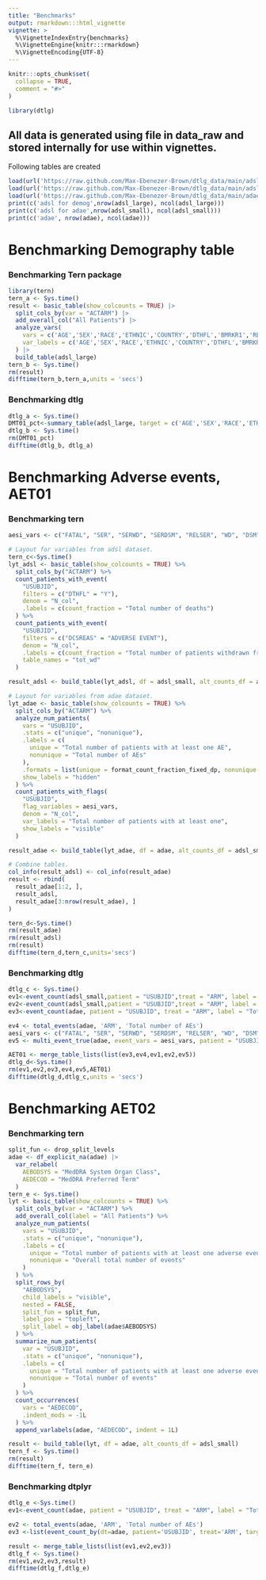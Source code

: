 ```yaml
---
title: "Benchmarks"
output: rmarkdown:::html_vignette
vignette: >
  %\VignetteIndexEntry{benchmarks}
  %\VignetteEngine{knitr:::rmarkdown}
  %\VignetteEncoding{UTF-8}
---
```


```r
knitr:::opts_chunk$set(
  collapse = TRUE,
  comment = "#>"
)
```

```r
library(dtlg)
```

## All data is generated using file in data_raw and stored internally for use within vignettes.

Following tables are created

```r
load(url('https://raw.github.com/Max-Ebenezer-Brown/dtlg_data/main/adsl_large.rda'))
load(url('https://raw.github.com/Max-Ebenezer-Brown/dtlg_data/main/adsl_small.rda'))
load(url('https://raw.github.com/Max-Ebenezer-Brown/dtlg_data/main/adae.rda'))
print(c('adsl for demog',nrow(adsl_large), ncol(adsl_large)))
print(c('adsl for adae',nrow(adsl_small), ncol(adsl_small)))
print(c('adae', nrow(adae), ncol(adae)))
```

# Benchmarking Demography table

### Benchmarking Tern package

```r
library(tern)
tern_a <- Sys.time()
result <- basic_table(show_colcounts = TRUE) |>
  split_cols_by(var = "ACTARM") |>
  add_overall_col("All Patients") |>
  analyze_vars(
    vars = c('AGE','SEX','RACE','ETHNIC','COUNTRY','DTHFL','BMRKR1','REGION1','BMRKR2'),
    var_labels = c('AGE','SEX','RACE','ETHNIC','COUNTRY','DTHFL','BMRKR1','REGION1','BMRKR2')
  ) |>
  build_table(adsl_large)
tern_b <- Sys.time()
rm(result)
difftime(tern_b,tern_a,units = 'secs')
```

### Benchmarking dtlg

```r
dtlg_a <- Sys.time()
DMT01_pct<-summary_table(adsl_large, target = c('AGE','SEX','RACE','ETHNIC','COUNTRY','DTHFL','BMRKR1','REGION1','BMRKR2'), treat = 'ARM', indent = '  ', .total_dt = adsl_large)
dtlg_b <- Sys.time()
rm(DMT01_pct)
difftime(dtlg_b, dtlg_a)

```

# Benchmarking Adverse events, AET01

### Benchmarking tern

```r
aesi_vars <- c("FATAL", "SER", "SERWD", "SERDSM", "RELSER", "WD", "DSM", "REL", "RELWD", "RELDSM", "SEV")

# Layout for variables from adsl dataset.
tern_c<-Sys.time()
lyt_adsl <- basic_table(show_colcounts = TRUE) %>%
  split_cols_by("ACTARM") %>%
  count_patients_with_event(
    "USUBJID",
    filters = c("DTHFL" = "Y"),
    denom = "N_col",
    .labels = c(count_fraction = "Total number of deaths")
  ) %>%
  count_patients_with_event(
    "USUBJID",
    filters = c("DCSREAS" = "ADVERSE EVENT"),
    denom = "N_col",
    .labels = c(count_fraction = "Total number of patients withdrawn from study due to an AE"),
    table_names = "tot_wd"
  )

result_adsl <- build_table(lyt_adsl, df = adsl_small, alt_counts_df = adsl_small)

# Layout for variables from adae dataset.
lyt_adae <- basic_table(show_colcounts = TRUE) %>%
  split_cols_by("ACTARM") %>%
  analyze_num_patients(
    vars = "USUBJID",
    .stats = c("unique", "nonunique"),
    .labels = c(
      unique = "Total number of patients with at least one AE",
      nonunique = "Total number of AEs"
    ),
    .formats = list(unique = format_count_fraction_fixed_dp, nonunique = "xx"),
    show_labels = "hidden"
  ) %>%
  count_patients_with_flags(
    "USUBJID",
    flag_variables = aesi_vars,
    denom = "N_col",
    var_labels = "Total number of patients with at least one",
    show_labels = "visible"
  )

result_adae <- build_table(lyt_adae, df = adae, alt_counts_df = adsl_small)

# Combine tables.
col_info(result_adsl) <- col_info(result_adae)
result <- rbind(
  result_adae[1:2, ],
  result_adsl,
  result_adae[3:nrow(result_adae), ]
)

tern_d<-Sys.time()
rm(result_adae)
rm(result_adsl)
rm(result)
difftime(tern_d,tern_c,units='secs')
```

### Benchmarking dtlg

```r
dtlg_c <- Sys.time()
ev1<-event_count(adsl_small,patient = "USUBJID",treat = "ARM", label = "Total number of deaths", .filters = "DTHFL == 'Y'", .total_dt = NULL)
ev2<-event_count(adsl_small,patient = "USUBJID",treat = "ARM", label = "Total number of patients withdrawn from study due to an AE", .filters = "DCSREAS == 'ADVERSE EVENT'", .total_dt = NULL)
ev3<-event_count(adae, patient = "USUBJID", treat = "ARM", label = "Total number of patients with at least one AE",.total_dt = adsl_small)

ev4 <- total_events(adae, 'ARM', 'Total number of AEs')
aesi_vars <- c("FATAL", "SER", "SERWD", "SERDSM", "RELSER", "WD", "DSM", "REL", "RELWD", "RELDSM", "SEV")
ev5 <- multi_event_true(adae, event_vars = aesi_vars, patient = "USUBJID", treat = "ARM", heading = "Total number of patients with at least one", .total_dt = adsl_small, indent = "  ")

AET01 <- merge_table_lists(list(ev3,ev4,ev1,ev2,ev5))
dtlg_d<-Sys.time()
rm(ev1,ev2,ev3,ev4,ev5,AET01)
difftime(dtlg_d,dtlg_c,units = 'secs')
```

# Benchmarking AET02

### Benchmarking tern

```r
split_fun <- drop_split_levels
adae <- df_explicit_na(adae) |>
  var_relabel(
    AEBODSYS = "MedDRA System Organ Class",
    AEDECOD = "MedDRA Preferred Term"
  )
tern_e <- Sys.time()
lyt <- basic_table(show_colcounts = TRUE) %>%
  split_cols_by(var = "ACTARM") %>%
  add_overall_col(label = "All Patients") %>%
  analyze_num_patients(
    vars = "USUBJID",
    .stats = c("unique", "nonunique"),
    .labels = c(
      unique = "Total number of patients with at least one adverse event",
      nonunique = "Overall total number of events"
    )
  ) %>%
  split_rows_by(
    "AEBODSYS",
    child_labels = "visible",
    nested = FALSE,
    split_fun = split_fun,
    label_pos = "topleft",
    split_label = obj_label(adae$AEBODSYS)
  ) %>%
  summarize_num_patients(
    var = "USUBJID",
    .stats = c("unique", "nonunique"),
    .labels = c(
      unique = "Total number of patients with at least one adverse event",
      nonunique = "Total number of events"
    )
  ) %>%
  count_occurrences(
    vars = "AEDECOD",
    .indent_mods = -1L
  ) %>%
  append_varlabels(adae, "AEDECOD", indent = 1L)

result <- build_table(lyt, df = adae, alt_counts_df = adsl_small)
tern_f <- Sys.time()
rm(result)
difftime(tern_f, tern_e)
```

### Benchmarking dtplyr

```r
dtlg_e <-Sys.time()
ev1<-event_count(adae, patient = "USUBJID", treat = "ARM", label = "Total number of patients with at least one AE",.total_dt = adsl_small)

ev2 <- total_events(adae, 'ARM', 'Total number of AEs')
ev3 <-list(event_count_by(dt=adae, patient='USUBJID', treat='ARM', target='AEDECOD',rows_by = 'AEBODSYS',.total_dt = adsl_small, indent = ' '))

result <- merge_table_lists(list(ev1,ev2,ev3))
dtlg_f <- Sys.time()
rm(ev1,ev2,ev3,result)
difftime(dtlg_f,dtlg_e)
```
